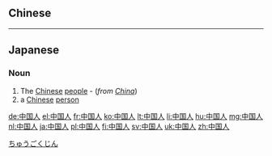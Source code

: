 ==Chinese==
{{zh-see|中國人}}

----

==Japanese==
{{ja-kanjitab|ちゅう|こく|k2=ごく|じん|yomi=on}}

===Noun===
{{ja-noun|ちゅうごくじん|kyu=中國人}}

# The [[Chinese]] [[people]] - (''from [[China]]'')
# a [[Chinese]] [[person]]

[[Category:ja:Nationalities|ちゅうごくじん]]

[[de:中国人]]
[[el:中国人]]
[[fr:中国人]]
[[ko:中国人]]
[[lt:中国人]]
[[li:中国人]]
[[hu:中国人]]
[[mg:中国人]]
[[nl:中国人]]
[[ja:中国人]]
[[pl:中国人]]
[[fi:中国人]]
[[sv:中国人]]
[[uk:中国人]]
[[zh:中国人]]